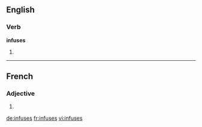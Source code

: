 ==English==

===Verb===
'''infuses'''

# {{third-person singular of|infuse}}

----

==French==

===Adjective===
{{fr-adj-form}} {{f|p}}

# {{feminine plural of|infus|lang=fr}}

[[de:infuses]]
[[fr:infuses]]
[[vi:infuses]]